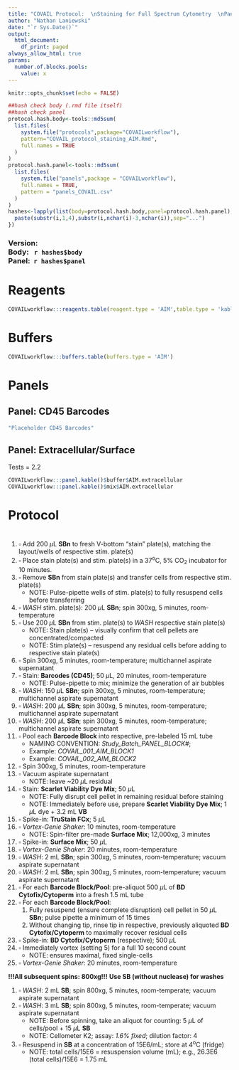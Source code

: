 ```yaml
---
title: "COVAIL Protocol:  \nStaining for Full Spectrum Cytometry  \nPanel: AIM\n"
author: "Nathan Laniewski"
date: "`r Sys.Date()`"
output:
  html_document:
    df_print: paged
always_allow_html: true
params:
  number.of.blocks.pools:
    value: x
---
```


```{=html}
<style>
@media print{
  a[href]:after{
    content:""!important;
  }
}
</style>
```


```r
knitr::opts_chunk$set(echo = FALSE)
```

```r
##hash check body (.rmd file itself)
##hash check panel
protocol.hash.body<-tools::md5sum(
  list.files(
    system.file("protocols",package="COVAILworkflow"),
    pattern="COVAIL_protocol_staining_AIM.Rmd",
    full.names = TRUE
  )
)
protocol.hash.panel<-tools::md5sum(
  list.files(
    system.file("panels",package = "COVAILworkflow"),
    full.names = TRUE,
    pattern = "panels_COVAIL.csv"
  )
)
hashes<-lapply(list(body=protocol.hash.body,panel=protocol.hash.panel),function(i){
  paste(substr(i,1,4),substr(i,nchar(i)-3,nchar(i)),sep="...")
})
```
### Version:<br/>Body:   `r hashes$body`<br/>Panel:  `r hashes$panel`

# Reagents

```r
COVAILworkflow:::reagents.table(reagent.type = 'AIM',table.type = 'kable')
```

# Buffers

```r
COVAILworkflow:::buffers.table(buffers.type = 'AIM')
```

# Panels

## Panel: CD45 Barcodes
```r
"Placeholder CD45 Barcodes"
```

## Panel: Extracellular/Surface
Tests = 2.2
```r
COVAILworkflow:::panel.kable()$buffer$AIM.extracellular
COVAILworkflow:::panel.kable()$mix$AIM.extracellular
```

# Protocol

#
#. $\square$ Add 200 $\mu$L **SBn** to fresh V-bottom "stain" plate(s), matching the layout/wells of respective stim. plate(s)
#. $\square$ Place stain plate(s) and stim. plate(s) in a 37^o^C, 5% CO~2~ incubator for 10 minutes.
#. $\square$ Remove **SBn** from stain plate(s) and transfer cells from respective stim. plate(s)
    + NOTE: Pulse-pipette wells of stim. plate(s) to fully resuspend cells before transferring
#. $\square$ *WASH* stim. plate(s): 200 $\mu$L **SBn**; spin 300xg, 5 minutes, room-temperature
#. $\square$ Use 200 $\mu$L **SBn** from stim. plate(s) to *WASH* respective stain plate(s)
    + NOTE: Stain plate(s) -- visually confirm that cell pellets are concentrated/compacted
    + NOTE: Stim plate(s) -- resuspend any residual cells before adding to respective stain plate(s)
#. $\square$ Spin 300xg, 5 minutes, room-temperature; multichannel aspirate supernatant
#. $\square$ Stain: **Barcodes (CD45)**; 50 $\mu$L, 20 minutes, room-temperature
    + NOTE: Pulse-pipette to mix; minimize the generation of air bubbles
#. $\square$ *WASH*: 150 $\mu$L **SBn**; spin 300xg, 5 minutes, room-temperature; multichannel aspirate supernatant
#. $\square$ *WASH*: 200 $\mu$L **SBn**; spin 300xg, 5 minutes, room-temperature; multichannel aspirate supernatant
#. $\square$ *WASH*: 200 $\mu$L **SBn**; spin 300xg, 5 minutes, room-temperature; multichannel aspirate supernatant
#. $\square$ Pool each **Barcode Block** into respective, pre-labeled 15 mL tube
    + NAMING CONVENTION: *Study_Batch_PANEL_BLOCK#*; 
    + Example: *COVAIL_001_AIM_BLOCK1*
    + Example: *COVAIL_002_AIM_BLOCK2*
#. $\square$ Spin 300xg, 5 minutes, room-temperature
#. $\square$ Vacuum aspirate supernatant
    + NOTE: leave ~20 $\mu$L residual
#. $\square$ Stain: **Scarlet Viability Dye Mix**; 50 $\mu$L
    + NOTE: Fully disrupt cell pellet in remaining residual before staining
    + NOTE: Immediately before use, prepare **Scarlet Viability Dye Mix**; 1 $\mu$L dye + 3.2 mL **VB**
#. $\square$ Spike-in: **TruStain FCx**; 5 $\mu$L
#. $\square$ *Vortex-Genie Shaker*: 10 minutes, room-temperature
    + NOTE: Spin-filter pre-made **Surface Mix**; 12,000xg, 3 minutes
#. $\square$ Spike-in: **Surface Mix**; 50 $\mu$L
#. $\square$ *Vortex-Genie Shaker*: 20 minutes, room-temperature
#. $\square$ *WASH*: 2 mL **SBn**; spin 300xg, 5 minutes, room-temperature; vacuum aspirate supernatant
#. $\square$ *WASH*: 2 mL **SBn**; spin 300xg, 5 minutes, room-temperature; vacuum aspirate supernatant
#. $\square$ For each **Barcode Block/Pool**: pre-aliquot 500 $\mu$L of **BD Cytofix/Cytoperm** into a fresh 1.5 mL tube
#. $\square$ For each **Barcode Block/Pool**: 
    1. Fully resuspend (ensure complete disruption) cell pellet in 50 $\mu$L **SBn**; pulse pipette a minimum of 15 times
    2. Without changing tip, rinse tip in respective, previously aliquoted **BD Cytofix/Cytoperm** to maximally recover residual cells
#. $\square$ Spike-in: **BD Cytofix/Cytoperm** (respective); 500 $\mu$L
#. $\square$ Immediately vortex (setting 5) for a full 10 second count
    + NOTE: ensures maximal, fixed single-cells
#. $\square$ *Vortex-Genie Shaker*: 20 minutes, room-temperature

  **!!!All subsequent spins: 800xg!!!**
  **Use SB (without nuclease) for washes**
    
#. $\square$ *WASH*: 2 mL **SB**; spin 800xg, 5 minutes, room-temperate; vacuum aspirate supernatant
#. $\square$ *WASH*: 3 mL **SB**; spin 800xg, 5 minutes, room-temperate; vacuum aspirate supernatant
    + NOTE: Before spinning, take an aliquot for counting: 5 $\mu$L of cells/pool + 15 $\mu$L **SB**
    + NOTE: Cellometer K2; assay: *1.6% fixed*; dilution factor: 4
#. $\square$ Resuspend in **SB** at a concentration of 15E6/mL; store at 4^o^C (fridge)
    + NOTE: total cells/15E6 = resuspension volume (mL); e.g., 26.3E6 (total cells)/15E6 = 1.75 mL
